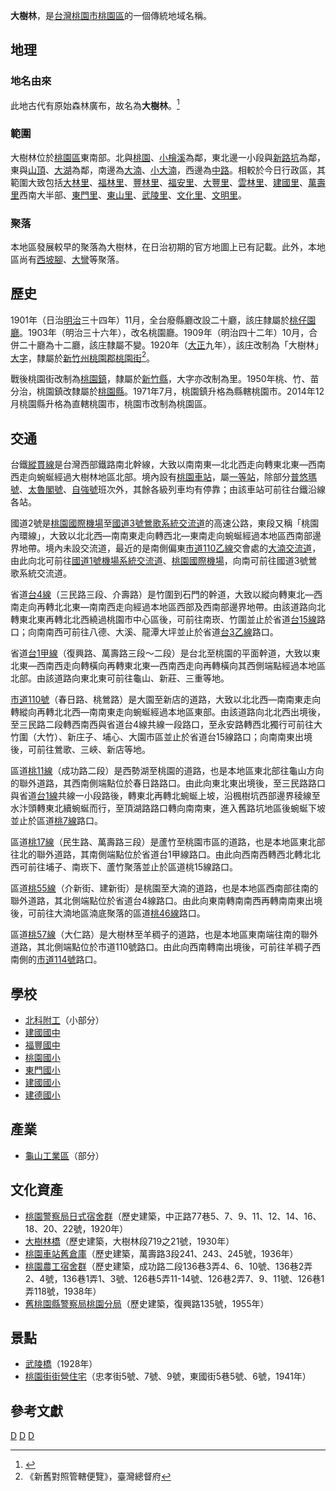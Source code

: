 {{noteTA
|1 = zh-cn:庄; zh-hk:庄; zh-tw:庄;
}}
'''大樹林'''，是[[台灣|台灣]][[桃園市|桃園市]][[桃園區|桃園區]]的一個傳統地域名稱。

==地理==
===地名由來===
此地古代有原始森林廣布，故名為'''大樹林'''。<ref>{{Cite web |url=https://www.tao.tycg.gov.tw/home.jsp?id=23&parentpath=0,3,22 |title=桃園市政府-桃園區公所-桃仔園的緣由 |access-date=2020-11-14 |archive-date=2020-10-30 |archive-url=https://web.archive.org/web/20201030162314/https://www.tao.tycg.gov.tw/home.jsp?id=23&parentpath=0,3,22 |dead-url=no }}</ref>

===範圍===
大樹林位於[[桃園區|桃園區]]東南部。北與[[桃園_(大字)|桃園]]、[[小檜溪|小檜溪]]為鄰，東北邊一小段與[[新路坑|新路坑]]為鄰，東與[[山頂_(地名)|山頂]]、[[大湖_(新北市)|大湖]]為鄰，南邊為[[大湳_(桃園市)|大湳]]、[[小大湳|小大湳]]，西邊為[[中路_(桃園市)|中路]]。相較於今日行政區，其範圍大致包括[[大林里|大林里]]、[[福林里|福林里]]、[[豐林里|豐林里]]、[[福安里|福安里]]、[[大豐里|大豐里]]、[[雲林里|雲林里]]、[[建國里_(桃園市)|建國里]]、[[萬壽里|萬壽里]]西南大半部、[[東門里_(桃園市)|東門里]]、[[東山里_(桃園市)|東山里]]、[[武陵里|武陵里]]、[[文化里_(桃園市桃園區)|文化里]]、[[文明里|文明里]]。

===聚落===
本地區發展較早的聚落為大樹林，在日治初期的官方地圖上已有記載。此外，本地區尚有[[西坡腳|西坡腳]]、[[大彎|大彎]]等聚落。

==歷史==
1901年（日治[[明治|明治]]三十四年）11月，全台廢縣廳改設二十廳，該庄隸屬於[[桃仔園廳|桃仔園廳]]。1903年（明治三十六年），改名桃園廳。1909年（明治四十二年）10月，合併二十廳為十二廳，該庄隸屬不變。1920年（[[大正|大正]]九年），該庄改制為「大樹林」[[大字|大字]]，隸屬於[[新竹州|新竹州]][[桃園郡|桃園郡]][[桃園街|桃園街]]<ref>《新舊對照管轄便覽》，臺灣總督府</ref>。

戰後桃園街改制為[[桃園鎮|桃園鎮]]，隸屬於[[新竹縣|新竹縣]]，大字亦改制為里。1950年桃、竹、苗分治，桃園鎮改隸屬於[[桃園縣|桃園縣]]。1971年7月，桃園鎮升格為縣轄桃園市。2014年12月桃園縣升格為直轄桃園市，桃園市改制為桃園區。

==交通==
台鐵[[縱貫線_(北段)|縱貫線]]是台灣西部鐵路南北幹線，大致以南南東—北北西走向轉東北東—西南西走向蜿蜒經過大樹林地區北部。境內設有[[桃園車站_(臺鐵)|桃園車站]]，屬[[一等站_(台鐵)|一等站]]，除部分[[普悠瑪號|普悠瑪號]]、[[太魯閣號|太魯閣號]]、[[自強號|自強號]]班次外，其餘各級列車均有停靠；由該車站可前往台鐵沿線各站。

國道2號是[[桃園國際機場|桃園國際機場]]至[[福爾摩沙高速公路|國道3號]][[鶯歌系統交流道|鶯歌系統交流道]]的高速公路，東段又稱「桃園內環線」，大致以北北西—南南東走向轉西北—東南走向蜿蜒經過本地區西南部邊界地帶。境內未設交流道，最近的是南側偏東[[市道110乙線|市道110乙線]]交會處的[[大湳交流道|大湳交流道]]，由此向北可前往[[中山高速公路|國道1號]][[機場系統交流道|機場系統交流道]]、[[桃園國際機場|桃園國際機場]]，向南可前往國道3號鶯歌系統交流道。

省道[[台4線|台4線]]（三民路三段、介壽路）是竹圍到石門的幹道，大致以縱向轉東北—西南走向再轉北北東—南南西走向經過本地區西部及西南部邊界地帶。由該道路向北轉東北東再轉北北西繞過桃園市中心區後，可前往南崁、竹圍並止於省道[[台15線|台15線]]路口；向南南西可前往八德、大溪、龍潭大坪並止於省道[[台3乙線|台3乙線]]路口。

省道[[台1甲線|台1甲線]]（復興路、萬壽路三段～二段）是台北至桃園的平面幹道，大致以東北東—西南西走向轉橫向再轉東北東—西南西走向再轉橫向其西側端點經過本地區北部。由該道路向東北東可前往龜山、新莊、三重等地。

[[市道110號|市道110號]]（春日路、桃鶯路）是大園至新店的道路，大致以北北西—南南東走向轉縱向再轉北北西—南南東走向蜿蜒經過本地區東部。由該道路向北北西出境後，至三民路二段轉西南西與省道台4線共線一段路口，至永安路轉西北獨行可前往大竹圍（大竹）、新庄子、埔心、大園市區並止於省道台15線路口；向南南東出境後，可前往鶯歌、三峽、新店等地。

區道[[桃11線|桃11線]]（成功路二段）是西勢湖至桃園的道路，也是本地區東北部往龜山方向的聯外道路，其西南側端點位於春日路路口。由此向東北東出境後，至三民路路口與省道[[台1線|台1線]]共線一小段路後，轉東北再轉北蜿蜒上坡，沿楓樹坑西部邊界稜線至水汴頭轉東北續蜿蜒而行，至頂湖路路口轉向南南東，進入舊路坑地區後蜿蜒下坡並止於區道[[桃7線|桃7線]]路口。

區道[[桃17線|桃17線]]（民生路、萬壽路三段）是蘆竹至桃園市區的道路，也是本地區東北部往北的聯外道路，其南側端點位於省道台1甲線路口。由此向西南西轉西北轉北北西可前往埔子、南崁下、蘆竹聚落並止於區道桃15線路口。

區道[[桃55線|桃55線]]（介新街、建新街）是桃園至大湳的道路，也是本地區西南部往南的聯外道路，其北側端點位於省道台4線路口。由此向東南轉南南西再轉南南東出境後，可前往大湳地區湳底聚落的區道[[桃46線|桃46線]]路口。

區道[[桃57線|桃57線]]（大仁路）是大樹林至羊稠子的道路，也是本地區東南端往南的聯外道路，其北側端點位於市道110號路口。由此向西南轉南出境後，可前往羊稠子西南側的[[市道114號|市道114號]]路口。

==學校==
*[[國立臺北科技大學附屬桃園農工高級中等學校|北科附工]]（小部分）
*[[桃園市立建國國民中學|建國國中]]
*[[桃園市立福豐國民中學|福豐國中]]
*[[桃園市桃園區桃園國民小學|桃園國小]]
*[[桃園市桃園區東門國民小學|東門國小]]
*[[桃園市桃園區建國國民小學|建國國小]]
*[[桃園市桃園區建德國民小學|建德國小]]

==產業==
*[[龜山工業區|龜山工業區]]（部分）

==文化資產==
*[[桃園警察局日式宿舍群|桃園警察局日式宿舍群]]（歷史建築，中正路77巷5、7、9、11、12、14、16、18、20、22號，1920年）
*[[大樹林橋|大樹林橋]]（歷史建築，大樹林段719之21號，1930年）
*[[桃園車站舊倉庫|桃園車站舊倉庫]]（歷史建築，萬壽路3段241、243、245號，1936年）
*[[桃園農工宿舍群|桃園農工宿舍群]]（歷史建築，成功路二段136巷3弄4、6、10號、136巷2弄2、4號，136巷1弄1、3號、126巷5弄11-14號、126巷2弄7、9、11號、126巷1弄118號，1938年） 
*[[舊桃園縣警察局桃園分局|舊桃園縣警察局桃園分局]]（歷史建築，復興路135號，1955年）

==景點==
*[[武陵橋_(桃園市)|武陵橋]]（1928年）
*[[桃園街街營住宅|桃園街街營住宅]]（忠孝街5號、7號、9號，東國街5巷5號、6號，1941年）

==參考文獻==
{{reflist}}

{{桃園郡}}

[[Category:桃園區地名|D]]
[[Category:桃園街大字|D]]
[[Category:桃澗堡|D]]